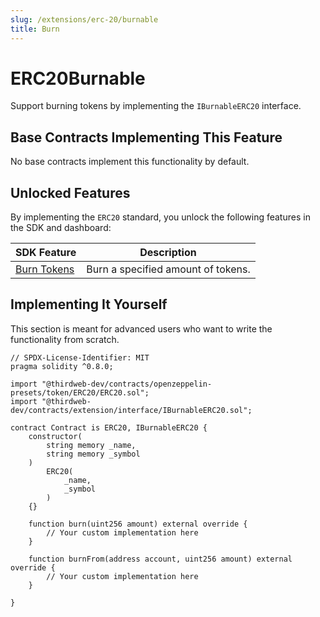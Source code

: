 ```yaml
---
slug: /extensions/erc-20/burnable
title: Burn
---
```



# ERC20Burnable

Support burning tokens by implementing the `IBurnableERC20` interface.

<ViewContractCodeButton
  link="https://github.com/thirdweb-dev/contracts/blob/main/contracts/extension/interface/IBurnableERC20.sol"
  name="ERC20"
  isInterface={true}
/>

## Base Contracts Implementing This Feature

No base contracts implement this functionality by default.

## Unlocked Features

By implementing the `ERC20` standard, you unlock the following features in the SDK and dashboard:

| SDK Feature                                                                    | Description                        |
| ------------------------------------------------------------------------------ | ---------------------------------- |
| [Burn Tokens](/sdk/interacting-with-contracts/erc721/erc721burnable#burn-nfts) | Burn a specified amount of tokens. |

## Implementing It Yourself

This section is meant for advanced users who want to write the functionality from scratch.

```solidity
// SPDX-License-Identifier: MIT
pragma solidity ^0.8.0;

import "@thirdweb-dev/contracts/openzeppelin-presets/token/ERC20/ERC20.sol";
import "@thirdweb-dev/contracts/extension/interface/IBurnableERC20.sol";

contract Contract is ERC20, IBurnableERC20 {
    constructor(
        string memory _name,
        string memory _symbol
    )
        ERC20(
            _name,
            _symbol
        )
    {}

    function burn(uint256 amount) external override {
        // Your custom implementation here
    }

    function burnFrom(address account, uint256 amount) external override {
        // Your custom implementation here
    }

}
```
